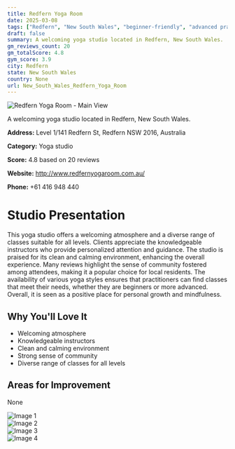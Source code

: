 ```yaml
---
title: Redfern Yoga Room
date: 2025-03-08
tags: ["Redfern", "New South Wales", "beginner-friendly", "advanced practices", "community-focused", "calm environment", "Redfern"]  
draft: false
summary: A welcoming yoga studio located in Redfern, New South Wales.
gm_reviews_count: 20
gm_totalScore: 4.8
gym_score: 3.9
city: Redfern
state: New South Wales
country: None
url: New_South_Wales_Redfern_Yoga_Room
---
```


<div className="aspect-[16/9] relative my-8">
  <img 
    src="https://lh5.googleusercontent.com/p/AF1QipPNHzXp115QDb8f0YFMda3lvgVvm3j-UgVM4A6T=w1920-h1080-k-no"
    alt="Redfern Yoga Room - Main View"
    className="object-cover absolute inset-0 w-full h-full rounded-lg"
  />
</div>

A welcoming yoga studio located in Redfern, New South Wales.

**Address:** Level 1/141 Redfern St, Redfern NSW 2016, Australia

**Category:** Yoga studio

**Score:** 4.8 based on 20 reviews

**Website:** http://www.redfernyogaroom.com.au/

**Phone:** +61 416 948 440

# Studio Presentation

This yoga studio offers a welcoming atmosphere and a diverse range of classes suitable for all levels. Clients appreciate the knowledgeable instructors who provide personalized attention and guidance. The studio is praised for its clean and calming environment, enhancing the overall experience. Many reviews highlight the sense of community fostered among attendees, making it a popular choice for local residents.
The availability of various yoga styles ensures that practitioners can find classes that meet their needs, whether they are beginners or more advanced. Overall, it is seen as a positive place for personal growth and mindfulness.

## Why You'll Love It

- Welcoming atmosphere
- Knowledgeable instructors
- Clean and calming environment
- Strong sense of community
- Diverse range of classes for all levels

## Areas for Improvement

None

<div className="grid grid-cols-1 xl:grid-cols-2 gap-4 my-8">
<div className="aspect-[4/3] relative"><img src="https://lh5.googleusercontent.com/p/AF1QipO3b5rTSHvh8KA5Zmh-aq2cDg0Ji3zw2c9JBuon=w1920-h1080-k-no" alt="Image 1" className="object-cover absolute inset-0 w-full h-full rounded-lg" /></div>
<div className="aspect-[4/3] relative"><img src="https://lh5.googleusercontent.com/p/AF1QipMmSAVo0ktpGD5p7mRaxHhfDS4Pgl7JcVPILc3r=w1920-h1080-k-no" alt="Image 2" className="object-cover absolute inset-0 w-full h-full rounded-lg" /></div>
<div className="aspect-[4/3] relative"><img src="https://lh5.googleusercontent.com/p/AF1QipPwqtwcCH-9gOWTAFb4EC67QjoqWbYrxtPODk24=w1920-h1080-k-no" alt="Image 3" className="object-cover absolute inset-0 w-full h-full rounded-lg" /></div>
<div className="aspect-[4/3] relative"><img src="https://lh5.googleusercontent.com/p/AF1QipOlC5CLh6Xq6SpUxY-ttszeGuE3IObemd2gXczM=w1920-h1080-k-no" alt="Image 4" className="object-cover absolute inset-0 w-full h-full rounded-lg" /></div>
</div>